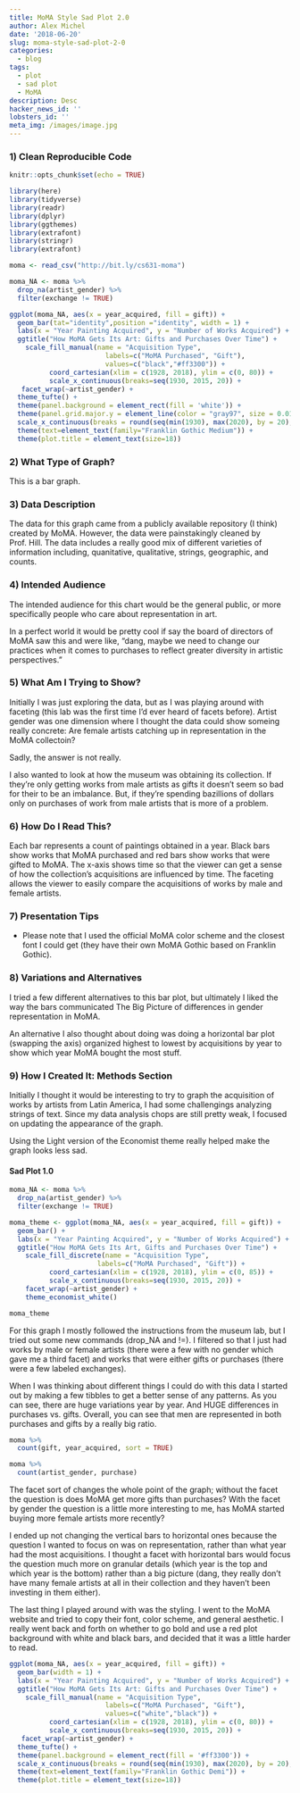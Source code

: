 ```yaml
---
title: MoMA Style Sad Plot 2.0
author: Alex Michel
date: '2018-06-20'
slug: moma-style-sad-plot-2-0
categories:
  - blog
tags:
  - plot
  - sad plot
  - MoMA
description: Desc
hacker_news_id: ''
lobsters_id: ''
meta_img: /images/image.jpg
---
```


### 1) Clean Reproducible Code

```r
knitr::opts_chunk$set(echo = TRUE)
```

```r
library(here)
library(tidyverse)
library(readr)
library(dplyr)
library(ggthemes)
library(extrafont)
library(stringr)
library(extrafont)

moma <- read_csv("http://bit.ly/cs631-moma")

moma_NA <- moma %>% 
  drop_na(artist_gender) %>% 
  filter(exchange != TRUE)

ggplot(moma_NA, aes(x = year_acquired, fill = gift)) +
  geom_bar(tat="identity",position ="identity", width = 1) +
  labs(x = "Year Painting Acquired", y = "Number of Works Acquired") +
  ggtitle("How MoMA Gets Its Art: Gifts and Purchases Over Time") +
    scale_fill_manual(name = "Acquisition Type",
                        labels=c("MoMA Purchased", "Gift"),
                        values=c("black","#ff3300")) +
          coord_cartesian(xlim = c(1928, 2018), ylim = c(0, 80)) +
          scale_x_continuous(breaks=seq(1930, 2015, 20)) +
   facet_wrap(~artist_gender) +
  theme_tufte() +
  theme(panel.background = element_rect(fill = 'white')) +
  theme(panel.grid.major.y = element_line(color = "gray97", size = 0.01)) +
  scale_x_continuous(breaks = round(seq(min(1930), max(2020), by = 20), 2)) +
  theme(text=element_text(family="Franklin Gothic Medium")) +
  theme(plot.title = element_text(size=18))

```

### 2) What Type of Graph?

This is a bar graph.


### 3) Data Description

The data for this graph came from a publicly available repository (I think) created by MoMA. However, the data were painstakingly cleaned by Prof. Hill. The data includes a really good mix of different varieties of information including, quanitative, qualitative, strings, geographic, and counts.

### 4) Intended Audience

The intended audience for this chart would be the general public, or more specifically people who care about representation in art. 

In a perfect world it would be pretty cool if say the board of directors of MoMA saw this and were like, "dang, maybe we need to change our practices when it comes to purchases to reflect greater diversity in artistic perspectives."

### 5) What Am I Trying to Show?

Initially I was just exploring the data, but as I was playing around with faceting (this lab was the first time I'd ever heard of facets before). Artist gender was one dimension where I thought the data could show someing really concrete: Are female artists catching up in representation in the MoMA collectoin?

Sadly, the answer is not really. 

I also wanted to look at how the museum was obtaining its collection. If they're only getting works from male artists as gifts it doesn't seem so bad for their to be an imbalance. But, if they're spending bazillions of dollars only on purchases of work from male artists that is more of a problem.

### 6) How Do I Read This?

Each bar represents a count of paintings obtained in a year. Black bars show works that MoMA purchased and red bars show works that were gifted to MoMA. The x-axis shows time so that the viewer can get a sense of how the collection's acquisitions are influenced by time. The faceting allows the viewer to easily compare the acquisitions of works by male and female artists.

### 7) Presentation Tips

- Please note that I used the official MoMA color scheme and the closest font I could get (they have their own MoMA Gothic based on Franklin Gothic).


### 8) Variations and Alternatives

I tried a few different alternatives to this bar plot, but ultimately I liked the way the bars communicated The Big Picture of differences in gender representation in MoMA. 

An alternative I also thought about doing was doing a horizontal bar plot (swapping the axis) organized highest to lowest by acquisitions by year to show which year MoMA bought the most stuff. 


### 9) How I Created It: Methods Section

Initially I thought it would be interesting to try to graph the acquisition of works by artists from Latin America, I had some challengings analyzing strings of text. Since my data analysis chops are still pretty weak, I focused on updating the appearance of the graph. 

Using the Light version of the Economist theme really helped make the graph looks less sad.

#### Sad Plot 1.0

```r
moma_NA <- moma %>% 
  drop_na(artist_gender) %>% 
  filter(exchange != TRUE)

moma_theme <- ggplot(moma_NA, aes(x = year_acquired, fill = gift)) +
  geom_bar() +
  labs(x = "Year Painting Acquired", y = "Number of Works Acquired") +
  ggtitle("How MoMA Gets Its Art, Gifts and Purchases Over Time") +
    scale_fill_discrete(name = "Acquisition Type",
                      labels=c("MoMA Purchased", "Gift")) +
          coord_cartesian(xlim = c(1928, 2018), ylim = c(0, 85)) +
          scale_x_continuous(breaks=seq(1930, 2015, 20)) +
    facet_wrap(~artist_gender) +
    theme_economist_white() 

moma_theme

```

For this graph I mostly followed the instructions from the museum lab, but I tried out some new commands (drop_NA and !=). I filtered so that I just had works by male or female artists (there were a few with no gender which gave me a third facet) and works that were either gifts or purchases (there were a few labeled exchanges).

When I was thinking about different things I could do with this data I started out by making a few tibbles to get a better sense of any patterns. As you can see, there are huge variations year by year. And HUGE differences in purchases vs. gifts. Overall, you can see that men are represented in both purchases and gifts by a really big ratio.


```r
moma %>% 
  count(gift, year_acquired, sort = TRUE)

moma %>% 
  count(artist_gender, purchase)
```

The facet sort of changes the whole point of the graph; without the facet the question is does MoMA get more gifts than purchases? With the facet by gender the question is a little more interesting to me, has MoMA started buying more female artists more recently?

I ended up not changing the vertical bars to horizontal ones because the question I wanted to focus on was on representation, rather than what year had the most acquisitions. I thought a facet with horizontal bars would focus the question much more on granular details (which year is the top and which year is the bottom) rather than a big picture (dang, they really don't have many female artists at all in their collection and they haven't been investing in them either).

The last thing I played around with was the styling. I went to the MoMA website and tried to copy their font, color scheme, and general aesthetic. I really went back and forth on whether to go bold and use a red plot background with white and black bars, and decided that it was a little harder to read.

```r
ggplot(moma_NA, aes(x = year_acquired, fill = gift)) +
  geom_bar(width = 1) +
  labs(x = "Year Painting Acquired", y = "Number of Works Acquired") +
  ggtitle("How MoMA Gets Its Art: Gifts and Purchases Over Time") +
    scale_fill_manual(name = "Acquisition Type",
                        labels=c("MoMA Purchased", "Gift"),
                        values=c("white","black")) +
          coord_cartesian(xlim = c(1928, 2018), ylim = c(0, 80)) +
          scale_x_continuous(breaks=seq(1930, 2015, 20)) +
   facet_wrap(~artist_gender) +
  theme_tufte() +
  theme(panel.background = element_rect(fill = '#ff3300')) +
  scale_x_continuous(breaks = round(seq(min(1930), max(2020), by = 20), 2)) +
  theme(text=element_text(family="Franklin Gothic Demi")) +
  theme(plot.title = element_text(size=18))


```